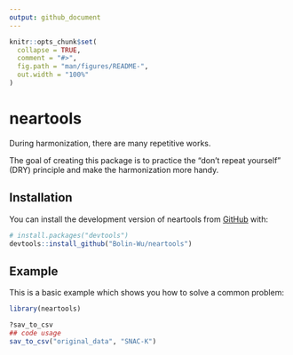 ```yaml
---
output: github_document
---
```


<!-- README.md is generated from README.Rmd. Please edit that file -->

```r
knitr::opts_chunk$set(
  collapse = TRUE,
  comment = "#>",
  fig.path = "man/figures/README-",
  out.width = "100%"
)
```

# neartools

<!-- badges: start -->
<!-- badges: end -->

During harmonization, there are many repetitive works.    

The goal of creating this package is to practice the "don't repeat yourself" (DRY) principle and make the harmonization more handy.


## Installation

You can install the development version of neartools from [GitHub](https://github.com/) with:

``` r
# install.packages("devtools")
devtools::install_github("Bolin-Wu/neartools")
```

## Example

This is a basic example which shows you how to solve a common problem:

```r
library(neartools)

?sav_to_csv
## code usage
sav_to_csv("original_data", "SNAC-K")
```
